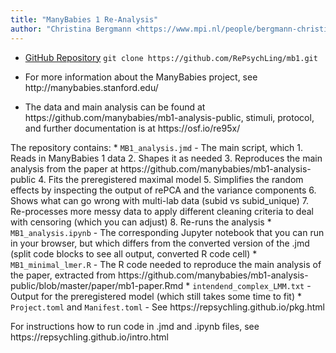 ```yaml
---
title: "ManyBabies 1 Re-Analysis"
author: "Christina Bergmann <https://www.mpi.nl/people/bergmann-christina>"
---
```


* [GitHub Repository](https://github.com/RePsychLing/mb1) `git clone https://github.com/RePsychLing/mb1.git`

  
* For more information about the ManyBabies project, see http://manybabies.stanford.edu/
* The data and main analysis can be found at https://github.com/manybabies/mb1-analysis-public, stimuli, protocol, and further documentation is at https://osf.io/re95x/

The repository contains:
* `MB1_analysis.jmd` - The main script, which
  1. Reads in ManyBabies 1 data
  2. Shapes it as needed
  3. Reproduces the main analysis from the paper at https://github.com/manybabies/mb1-analysis-public
  4. Fits the preregistered maximal model
  5. Simplifies the random effects by inspecting the output of rePCA and the variance components
  6. Shows what can go wrong with multi-lab data (subid vs subid_unique)
  7. Re-processes more messy data to apply different cleaning criteria to deal with censoring (which you can adjust)
  8. Re-runs the analysis
* `MB1_analysis.ipynb` - The corresponding Jupyter notebook that you can run in your browser, but which differs from the converted version of the .jmd (split code blocks to see all output, converted R code cell)
* `MB1_minimal_lmer.R` - The R code needed to reproduce the main analysis of the paper, extracted from https://github.com/manybabies/mb1-analysis-public/blob/master/paper/mb1-paper.Rmd
* `intendend_complex_LMM.txt` - Output for the preregistered model (which still takes some time to fit)
* `Project.toml` and `Manifest.toml` - See https://repsychling.github.io/pkg.html
  
For instructions how to run code in .jmd and .ipynb files, see https://repsychling.github.io/intro.html


